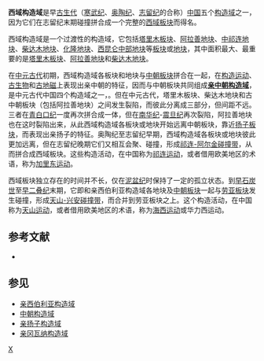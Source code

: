 '''西域构造域'''是早[[古生代|古生代]]（[[寒武纪|寒武纪]]、[[奥陶纪|奥陶纪]]、[[志留纪|志留纪]]的合称）[[中国|中国]]五个[[构造域|构造域]]之一，因为它们在志留纪末期碰撞拼合成一个完整的[[西域板块|西域板块]]而得名。

西域构造域是一个过渡性的构造域，它包括[[塔里木板块|塔里木板块]]、[[阿拉善地块|阿拉善地块]]、[[中祁连地块|中祁连地块]]、[[柴达木地块|柴达木地块]]、[[化隆地块|化隆地块]]、[[西昆仑中部地块|西昆仑中部地块]]等[[板块|板块]]或[[地块|地块]]，其中面积最大、最重要的是[[塔里木板块|塔里木板块]]、[[阿拉善地块|阿拉善地块]]和[[柴达木地块|柴达木地块]]。

在[[中元古代|中元古代]]初期，西域构造域各板块和地块与[[中朝板块|中朝板块]]拼合在一起，在[[构造运动|构造运动]]、[[古生物|古生物]]和[[古地磁|古地磁]]上表现出亲中朝的特征，因而与中朝板块共同组成'''[[中朝构造域|亲中朝构造域]]'''，是中元古代中国四个构造域之一，。但在中元古代，塔里木板块、柴达木地块和古中朝板块（包括阿拉善地块）之间发生裂陷，而彼此分离成三部分，但间距不远。三者在[[青白口纪|青白口纪]]一度再次拼合成一体，但在[[南华纪|南华纪]]-[[震旦纪|震旦纪]]再次裂陷，阿拉善地块也在这时裂陷出来，从此西域构造域各板块或地块开始远离中朝板块，靠近[[扬子板块|扬子板块]]，而表现出亲扬子的特征。奥陶纪至志留纪早期，西域构造域各板块或地块彼此更加远离，但在志留纪晚期它们又相互会聚、碰撞，形成[[祁连-阿尔金碰撞带|祁连-阿尔金碰撞带]]，从而拼合成西域板块。这些构造活动，在中国称为[[祁连构造期|祁连运动]]，或者借用欧美地区的术语，称为[[加里东构造期|加里东运动]]。

西域板块独立存在的时间并不长，仅在[[泥盆纪|泥盆纪]]时保持了一定的孤立状态。到[[石炭纪|早石炭世]]至[[二叠纪|早二叠纪]]末期，它即和亲西伯利亚构造域各地块及[[中朝板块|中朝板块]]一起与[[劳亚大陆|劳亚板块]]发生碰撞，形成[[天山-兴安碰撞带|天山-兴安碰撞带]]，而合并到劳亚板块之上。这个构造活动，在中国称为[[天山构造期|天山运动]]，或者借用欧美地区的术语，称为[[海西构造期|海西运动]]或华力西运动。

==参考文献==

*{{cite book
  | author = 万天丰
  | title = 《中国大地构造学纲要》
  | publisher = 地质出版社
  | isbn = 7-116-03991-0
|date=2004年6月}}

==参见==
*[[亲西伯利亚构造域|亲西伯利亚构造域]]
*[[中朝构造域|中朝构造域]]
*[[亲扬子构造域|亲扬子构造域]]
*[[亲冈瓦纳构造域|亲冈瓦纳构造域]]

{{geol-stub}}
[[category:中国地质|X]]